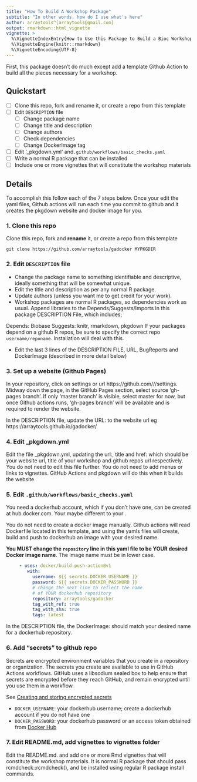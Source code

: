 ```yaml
---
title: "How To Build A Workshop Package"
subtitle: "In other words, how do I use what's here"
author: arraytools^[arraytools@gmail.com]
output: rmarkdown::html_vignette
vignette: >
  %\VignetteIndexEntry{How to Use this Package to Build a Bioc Workshop}
  %\VignetteEngine{knitr::rmarkdown}
  %\VignetteEncoding{UTF-8}
---
```


First, this package doesn't do much except add a template Github Action to
build all the pieces necessary for a workshop.

## Quickstart

- [ ] Clone this repo, fork and rename it, or create a repo from this template
- [ ] Edit `DESCRIPTION` file
  - [ ] Change package name
  - [ ] Change title and description
  - [ ] Change authors
  - [ ] Check dependencies
  - [ ] Change DockerImage tag
- [ ] Edit '_pkgdown.yml' and`.github/workflows/basic_checks.yaml`
- [ ] Write a normal R package that can be installed
- [ ] Include one or more vignettes that will constitute the workshop materials

## Details

To accomplish this follow each of the 7 steps below. Once your edit the yaml files, Github actions will run each time you commit to github and it creates the pkgdown website and docker image for you. 

### 1. Clone this repo
Clone this repo, fork and **rename** it, or create a repo from this template

```
git clone https://github.com/arraytools/gadocker MYPKGDIR
```

### 2. Edit `DESCRIPTION` file

- Change the package name to something identifiable and descriptive, ideally 
something that will be somewhat unique. 
- Edit the title and description as per any normal R package.
- Update authors (unless you want me to get credit for your work).
- Workshop packages are normal R packages, so dependencies work as usual. Append libraries to the Depends/Suggests/Imports in this package DESCRIPTION File, which includes;

Depends: 
    Biobase
Suggests: 
    knitr,
    rmarkdown,
    pkgdown
  If your packages depend on a github R repos, be sure to specify the correct repo `username/reponame`.  Installation will deal with this. 
 
- Edit the last 3 lines of the DESCRIPTION FILE, URL, BugReports and DockerImage (described in more detail below)

### 3. Set up a website (Github Pages)
In your repository, click on settings or url https://github.com/<github username>/<workshop repos name>/settings.  Midway down the page, in the GitHub Pages section, select source 'gh-pages branch'.  If only 'master branch' is visible, select master for now, but once Github actions runs, 'gh-pages branch' will be available and is required to render the website. 
  
In the DESCRIPTION file, update the URL: to the website url eg https://arraytools.github.io/gadocker/

### 4. Edit _pkgdown.yml
Edit the file _pkgdown.yml, updating the url:, title and href: which should be your website url, title of your workshop and github repos url respectively.  You do not need to edit this file further. You do not need to add menus or links to vignettes. GitHub Actions and pkgdown will do this when it builds the website

### 5. Edit `.github/workflows/basic_checks.yaml`
You need a dockerhub account, which if you don't have one, can be created at hub.docker.com.  Your <docker user name> maybe different to your <gitub username name>. 

You do not need to create a docker image manually. Github actions will read Dockerfile located in this template, and using the yamls files will create, build and push to dockerhub an image with your desired name. 

**You MUST change the `repository` line in this yaml file to be YOUR desired Docker image name**. The image name must be in lower case.


```yaml
     - uses: docker/build-push-action@v1
        with:
          username: ${{ secrets.DOCKER_USERNAME }}
          password: ${{ secrets.DOCKER_PASSWORD }}
          # change the next line to reflect the name
          # of YOUR dockerhub repository
          repository: arraytools/gadocker
          tag_with_ref: true
          tag_with_sha: true
          tags: latest
```

In the DESCRIPTION file, the DockerImage: should match your desired name for a dockerhub repository.

### 6. Add "secrets" to github repo

Secrets are encrypted environment variables that you create in a
repository or organization. The secrets you create are available to
use in GitHub Actions workflows. GitHub uses a libsodium sealed box to
help ensure that secrets are encrypted before they reach GitHub, and
remain encrypted until you use them in a workflow.
 
See [Creating and storing encrypted secrets](https://help.github.com/en/actions/configuring-and-managing-workflows/creating-and-storing-encrypted-secrets)

- `DOCKER_USERNAME`: your dockerhub username; create a dockerhub account if you do not have one
- `DOCKER_PASSWORD`: your dockerhub password or an access token obtained from [Docker Hub][]

[Docker Hub]: https://hub.docker.com/settings/security


### 7. Edit README.md, add vignettes to vignettes folder
Edit the README.md. and add one or more Rmd vignettes that will constitute the workshop materials. It is normal R package that should pass rcmdcheck::rcmdcheck(), and be installed using regular R package install commands.  


